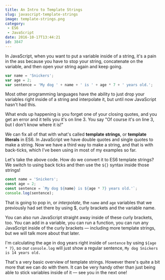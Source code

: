 ```yaml
---
title: An Intro to Template Strings
slug: javascript-template-strings
image: template-strings.png
category:
 - ES6
 - JavaScript
date: 2016-10-17T13:44:21
id: 3847
---
```


In JavaScript, when you want to put a variable inside of a string, it's a pain in the ass because you have to stop your string, concatenate on the variable, and then open your string again and keep going.


```js
var name = 'Snickers';
var age = 2;
var sentence = 'My dog ' + name + ' is ' + age * 7 + ' years old.';

```

Most other programming languages have the ability to just drop your variables right inside of a string and interpolate it, but until now JavaScript hasn't had this.

What ends up happening is you forget one of your closing quotes, and you get an error and it tells you it's on line 3. You say "Of course it's on line 3, but I don't know where it is!"

We can fix all of that with what's called **template strings**, or **template literals** in ES6. In JavaScript we have double quotes and single quotes to make a string. Now we have a third way to make a string, and that is with back-ticks, which I've been using in most of my examples so far.

Let's take the above code.  How do we convert it to ES6 template strings? We switch to using back ticks and then use the `${}` syntax inside those strings!


```js
const name = 'Snickers';
const age = 2;
const sentence = `My dog ${name} is ${age * 7} years old.'`;
console.log(sentence);

```

That is going to pop in, or <em>interpolate</em>, the `name` and `age` variables that we previously had set there by using $, curly brackets and the variable name.

You can also run JavaScript straight away inside of these curly brackets, too. You can add in a variable, you can run a function, you can run any JavaScript inside of the curly brackets — including more template strings, but we will talk more about that later.

I'm calculating the age in dog years right inside of `sentence` by using `${age * 7}`, so our `console.log`  will just show a regular sentence, `My dog Snickers is 14 years old.`

That's a very basic overview of template strings. However there's quite a bit more that we can do with them. It can be very handy other than just being able to stick variables inside of it — see you in the next one!